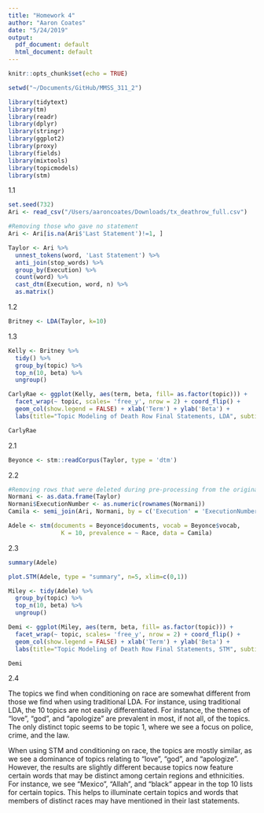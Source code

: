 ```yaml
---
title: "Homework 4"
author: "Aaron Coates"
date: "5/24/2019"
output:
  pdf_document: default
  html_document: default
---
```


```r
knitr::opts_chunk$set(echo = TRUE)
```

```r
setwd("~/Documents/GitHub/MMSS_311_2")

library(tidytext)
library(tm)
library(readr)
library(dplyr)
library(stringr)
library(ggplot2)
library(proxy)
library(fields)
library(mixtools)
library(topicmodels)
library(stm)
```

1.1

```r
set.seed(732)
Ari <- read_csv("/Users/aaroncoates/Downloads/tx_deathrow_full.csv")

#Removing those who gave no statement
Ari <- Ari[is.na(Ari$'Last Statement')!=1, ]

Taylor <- Ari %>% 
  unnest_tokens(word, 'Last Statement') %>%
  anti_join(stop_words) %>%
  group_by(Execution) %>%
  count(word) %>%
  cast_dtm(Execution, word, n) %>%
  as.matrix()
```

1.2

```r
Britney <- LDA(Taylor, k=10)
```

1.3

```r
Kelly <- Britney %>%
  tidy() %>%
  group_by(topic) %>%
  top_n(10, beta) %>%
  ungroup()

CarlyRae <- ggplot(Kelly, aes(term, beta, fill= as.factor(topic))) +
  facet_wrap(~ topic, scales= 'free_y', nrow = 2) + coord_flip() + 
  geom_col(show.legend = FALSE) + xlab('Term') + ylab('Beta') +
  labs(title="Topic Modeling of Death Row Final Statements, LDA", subtitle="Top 10 Words Per Topic")
```

```r
CarlyRae
```

2.1

```r
Beyonce <- stm::readCorpus(Taylor, type = 'dtm')
```

2.2

```r
#Removing rows that were deleted during pre-processing from the original dataframe
Normani <- as.data.frame(Taylor)
Normani$ExecutionNumber <- as.numeric(rownames(Normani))
Camila <- semi_join(Ari, Normani, by = c('Execution' = 'ExecutionNumber'))

Adele <- stm(documents = Beyonce$documents, vocab = Beyonce$vocab,
               K = 10, prevalence = ~ Race, data = Camila)
```

2.3

```r
summary(Adele)
```

```r
plot.STM(Adele, type = "summary", n=5, xlim=c(0,1))
```

```r
Miley <- tidy(Adele) %>%
  group_by(topic) %>%
  top_n(10, beta) %>%
  ungroup()

Demi <- ggplot(Miley, aes(term, beta, fill= as.factor(topic))) +
  facet_wrap(~ topic, scales= 'free_y', nrow = 2) + coord_flip() + 
  geom_col(show.legend = FALSE) + xlab('Term') + ylab('Beta') +
  labs(title="Topic Modeling of Death Row Final Statements, STM", subtitle="Top 10 Words Per Topic")
```

```r
Demi
```

2.4

The topics we find when conditioning on race are somewhat different from those we find when using traditional LDA. For instance, using traditional LDA, the 10 topics are not easily differentiated. For instance, the themes of "love", "god", and "apologize" are prevalent in most, if not all, of the topics. The only distinct topic seems to be topic 1, where we see a focus on police, crime, and the law.

When using STM and conditioning on race, the topics are mostly similar, as we see a dominance of topics relating to "love", "god", and "apologize". However, the results are slightly different because topics now feature certain words that may be distinct among certain regions and ethnicities. For instance, we see "Mexico", "Allah", and "black" appear in the top 10 lists for certain topics. This helps to illuminate certain topics and words that members of distinct races may have mentioned in their last statements.